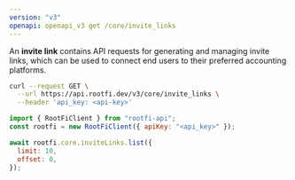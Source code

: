 ```yaml
---
version: "v3"
openapi: openapi_v3 get /core/invite_links
---
```


An **invite link** contains API requests for generating and managing invite links, which can be used to connect end users to their preferred accounting platforms.

<RequestExample>

```bash cURL
curl --request GET \
  --url https://api.rootfi.dev/v3/core/invite_links \
  --header 'api_key: <api-key>'

```

```javascript NodeJS
import { RootFiClient } from "rootfi-api";
const rootfi = new RootFiClient({ apiKey: "<api_key>" });

await rootfi.core.inviteLinks.list({
  limit: 10,
  offset: 0,
});
```

</RequestExample>
